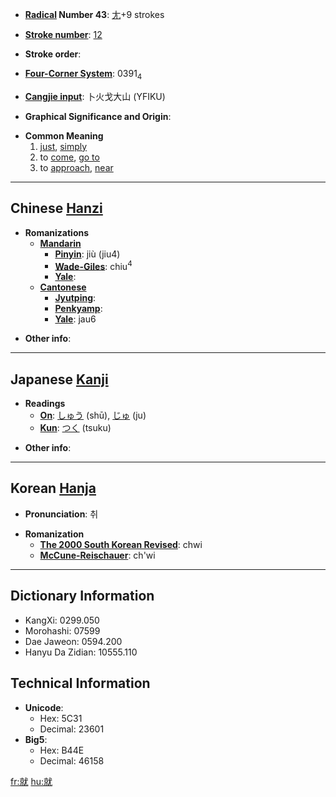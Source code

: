 * '''[[Wiktionary:Chinese radical index| Radical]] Number 43''': [[Wiktionary:Chinese radical index 尢|尢]]+9 strokes

* '''[[Wiktionary:Chinese total strokes index|Stroke number]]''': [[Wiktionary:Chinese total strokes index 12|12]]

* '''Stroke order''': 

* '''[[Wiktionary:Chinese four corner index|Four-Corner System]]''': 0391<sub>4</sub>

* '''[[Wiktionary:Chinese Cangjie index|Cangjie input]]''': 卜火戈大山 (YFIKU)

* '''Graphical Significance and Origin''': 

* '''Common Meaning'''
*#[[just]], [[simply]]
*# to [[come]], [[go to]]
*# to [[approach]], [[near]]

----

== Chinese [[Hanzi]] ==

* '''Romanizations'''
** '''[[Mandarin]]'''
*** '''[[Pinyin]]''': jiù (jiu4)
*** '''[[Wade-Giles]]''': chiu<sup>4</sup>
*** '''[[Yale]]''': 
** '''[[Cantonese]]'''
*** '''[[Jyutping]]''':
*** '''[[Penkyamp]]''': 
*** '''[[Yale]]''': jau6

* '''Other info''': 

----

== Japanese [[Kanji]] ==

* '''Readings'''
** '''[[On]]''': [[しゅう]] (shū), [[じゅ]] (ju)
** '''[[Kun]]''': [[つく]] (tsuku)

* '''Other info''':  

----

== Korean [[Hanja]] ==

* '''Pronunciation''': 취

* '''Romanization'''
** '''[[The 2000 South Korean Revised Romanization|The 2000 South Korean Revised]]''': chwi
** '''[[McCune-Reischauer]]''': ch'wi

----

== Dictionary Information ==

* KangXi: 0299.050
* Morohashi: 07599
* Dae Jaweon: 0594.200
* Hanyu Da Zidian: 10555.110

== Technical Information ==

* '''Unicode''':
** Hex: 5C31
** Decimal: 23601
* '''Big5''':
** Hex: B44E
** Decimal: 46158

[[fr:就]]
[[hu:就]]